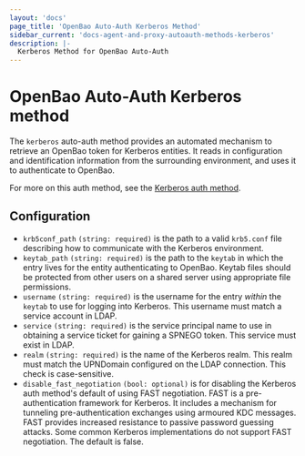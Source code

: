 ```yaml
---
layout: 'docs'
page_title: 'OpenBao Auto-Auth Kerberos Method'
sidebar_current: 'docs-agent-and-proxy-autoauth-methods-kerberos'
description: |-
  Kerberos Method for OpenBao Auto-Auth
---
```


# OpenBao Auto-Auth Kerberos method

The `kerberos` auto-auth method provides an automated mechanism to retrieve
an OpenBao token for Kerberos entities. It reads in configuration and
identification information from the surrounding environment, and uses
it to authenticate to OpenBao.

For more on this auth method, see the [Kerberos auth method](/docs/auth/kerberos).

## Configuration

- `krb5conf_path` `(string: required)` is the path to a valid `krb5.conf` file describing how to
  communicate with the Kerberos environment.
- `keytab_path` `(string: required)` is the path to the `keytab` in which the entry lives for the
  entity authenticating to OpenBao. Keytab files should be protected from other
  users on a shared server using appropriate file permissions.
- `username` `(string: required)` is the username for the entry _within_ the `keytab` to use for
  logging into Kerberos. This username must match a service account in LDAP.
- `service` `(string: required)` is the service principal name to use in obtaining a service ticket for
  gaining a SPNEGO token. This service must exist in LDAP.
- `realm` `(string: required)` is the name of the Kerberos realm. This realm must match the UPNDomain
  configured on the LDAP connection. This check is case-sensitive.
- `disable_fast_negotiation` `(bool: optional)` is for disabling the Kerberos auth method's default
  of using FAST negotiation. FAST is a pre-authentication framework for Kerberos.
  It includes a mechanism for tunneling pre-authentication exchanges using armoured
  KDC messages. FAST provides increased resistance to passive password guessing attacks.
  Some common Kerberos implementations do not support FAST negotiation. The default is false.
